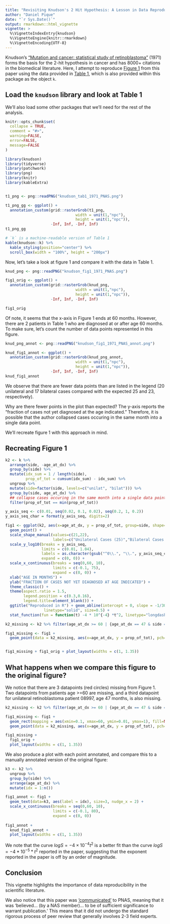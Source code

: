 ```yaml
---
title: "Revisiting Knudson's 2 Hit Hypothesis: A Lesson in Data Reproducibility"
author: "Daniel Pique"
date: "`r Sys.Date()`"
output: rmarkdown::html_vignette
vignette: >
  %\VignetteIndexEntry{knudson}
  %\VignetteEngine{knitr::rmarkdown}
  %\VignetteEncoding{UTF-8}
---
```


Knudson's ["Mutation and cancer: statistical study of retinoblastoma"](https://www.ncbi.nlm.nih.gov/pmc/articles/PMC389051/) (1971) forms the basis for the 2-hit hypothesis in cancer and has 8000+ citations in the biomedical literature. Here, I attempt to reproduce [Figure 1](https://www.ncbi.nlm.nih.gov/pmc/articles/PMC389051/?page=4) from this paper using the data provided in [Table 1](https://www.ncbi.nlm.nih.gov/pmc/articles/PMC389051/?page=2), which is also provided within this package as the object `k`. 


## Load the `knudson` library and look at Table 1

We'll also load some other packages that we'll need for the rest of the analysis. 

```r
knitr::opts_chunk$set(
  collapse = TRUE,
  comment = "#>",
  warning=FALSE,
  error=FALSE, 
  message=FALSE
)
```


```r
library(knudson)
library(tidyverse)
library(patchwork)
library(png)
library(knitr)
library(kableExtra)


t1_png <- png::readPNG("knudson_tab1_1971_PNAS.png")

t1_png_gg <- ggplot() +  
  annotation_custom(grid::rasterGrob(t1_png, 
                               width = unit(1,"npc"), 
                               height = unit(1,"npc")), 
                    -Inf, Inf, -Inf, Inf)
t1_png_gg

# `k` is a machine-readable version of Table 1 
kable(knudson::k) %>%
  kable_styling(position="center") %>%
  scroll_box(width = "100%", height = "200px")

```


Now, let's take a look at figure 1 and compare it with the data in Table 1.

```r
knud_png <- png::readPNG("knudson_fig1_1971_PNAS.png")

fig1_orig <- ggplot() +  
  annotation_custom(grid::rasterGrob(knud_png, 
                               width = unit(1,"npc"), 
                               height = unit(1,"npc")), 
                    -Inf, Inf, -Inf, Inf)

fig1_orig
```

Of note, it seems that the x-axis in Figure 1 ends at 60 months. However, there are 2 patients in Table 1 who are diagnosed at or after age 60 months. To make sure, let's count the number of data points represented in this figure.

```r
knud_png_annot <- png::readPNG("knudson_fig1_1971_PNAS_annot.png")

knud_fig1_annot <- ggplot() +  
  annotation_custom(grid::rasterGrob(knud_png_annot, 
                               width = unit(1,"npc"), 
                               height = unit(1,"npc")), 
                    -Inf, Inf, -Inf, Inf)
knud_fig1_annot
```

We observe that there are fewer data points than are listed in the legend (20 unilateral and 17 bilateral cases compared with the expected 25 and 23, respectively).

Why are there fewer points in the plot than expected? The y-axis reports the "fraction of cases not yet diagnosed at the age indicated." Therefore, it is possible that the author collapsed cases occuring in the same month into a single data point. 

We'll recreate figure 1 with this approach in mind.


## Recreating Figure 1

```r

k2 <- k %>%
  arrange(side, -age_at_dx) %>%
  group_by(side) %>%
  mutate(idx_sum = 1 / length(side), 
         prop_of_tot = cumsum(idx_sum) - idx_sum) %>%
  ungroup %>%
  mutate(side=factor(side, levels=c("unilat", "bilat"))) %>%
  group_by(side, age_at_dx) %>%
  ## collapse cases occuring in the same month into a single data point
  filter(prop_of_tot == min(prop_of_tot)) 

y_axis_seq <- c(0.01, seq(0.02, 0.1, 0.02), seq(0.2, 1, 0.2))
y_axis_seq_char = format(y_axis_seq, digits=2)

fig1 <- ggplot(k2, aes(x=age_at_dx, y = prop_of_tot, group=side, shape=side)) +
  geom_point() +
  scale_shape_manual(values=c(21,22), 
                     labels=c("Unilateral Cases (25)","Bilateral Cases (23)")) + 
  scale_y_log10(breaks = y_axis_seq, 
                limits = c(0.01, 1.04), 
                labels = as.character(gsub("^0\\.", "\\.", y_axis_seq_char)),
                expand = c(0, 0)) +
  scale_x_continuous(breaks = seq(0,60, 10), 
                     limits = c(-0.1, 75), 
                     expand = c(0, 0)) +
  xlab("AGE IN MONTHS") + 
  ylab("FRACTION OF CASES NOT YET DIAGNOSED AT AGE INDICATED") +
  theme_classic() + 
  theme(aspect.ratio = 1.5, 
        legend.position = c(0.3,0.16), 
        legend.title=element_blank()) +
  ggtitle("Reproduced in R") + geom_abline(intercept = 0, slope = -1/30, color="black", 
                 linetype="solid", size=0.5) + 
  stat_function(fun = function(t) -4 * 10^{-4} *t^2, linetype="longdash", color="black")

k2_missing <- k2 %>% filter(age_at_dx >= 60 | {age_at_dx == 47 & side == "unilat"})

fig1_missing <- fig1 + 
  geom_point(data = k2_missing, aes(x=age_at_dx, y = prop_of_tot), pch=21, fill=NA, color = "red", size=4)


fig1_missing + fig1_orig + plot_layout(widths = c(1, 1.35))
```


## What happens when we compare this figure to the original figure?

We notice that there are 3 datapoints (red circles) missing from Figure 1. Two datapoints from patients age >=60 are missing, and a third datapoint for unilateral retinoblastoma patient 08997, age 47 months, is also missing. 

```r

k2_missing <- k2 %>% filter(age_at_dx >= 60 | {age_at_dx == 47 & side == "unilat"})

fig1_missing <- fig1 + 
  geom_rect(mapping = aes(xmin=0.1, xmax=60, ymin=0.01, ymax=1), fill=NA, color="red", linetype = 2) + 
  geom_point(data = k2_missing, aes(x=age_at_dx, y = prop_of_tot), pch=21, fill=NA, color = "red", size=4)

fig1_missing + 
  fig1_orig + 
  plot_layout(widths = c(1, 1.35))

```


We also produce a plot with each point annotated, and compare this to a manually annotated version of the original figure:
```r
k3 <- k2 %>% 
  ungroup %>% 
  group_by(side) %>% 
  arrange(age_at_dx) %>% 
  mutate(idx = 1:n())

fig1_annot <- fig1 +
  geom_text(data=k3, aes(label = idx), size=3, nudge_x = 2) +   
  scale_x_continuous(breaks = seq(0,60, 10), 
                     limits = c(-0.1, 80), 
                     expand = c(0, 0))
  
fig1_annot + 
  knud_fig1_annot + 
  plot_layout(widths = c(1, 1.35))

```


We note that the curve $logS = -4 \times 10^{-4}t^2$ is a better fit than the curve $logS = -4 * 10^{-5} *t^2$ reported in the paper, suggesting that the exponent reported in the paper is off by an order of magnitude. 


## Conclusion

This vignette highlights the importance of data reproducibility in the scientific literature.

We also notice that this paper was ['communicated'](https://www.pnas.org/content/106/37/15518) to PNAS, meaning that it was 'believed... (by a NAS member)... to be of sufficient significance to warrant publication.' This means that it did not undergo the standard rigorous process of peer review that generally involves 2-3 field experts.

